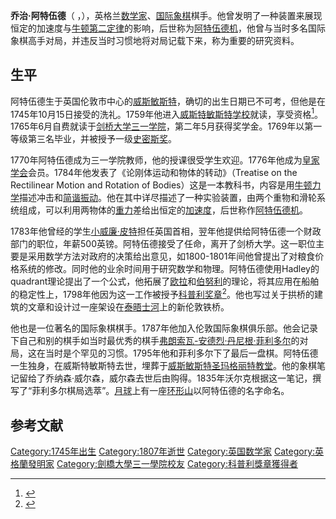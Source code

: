 '''乔治·阿特伍德'''（{{lang-en|'''George Atwood'''}} ，{{bd|1745年|10月|1807年|7月11日}}），英格兰[[数学家|数学家]]、[[国际象棋|国际象棋]]棋手。他曾发明了一种装置来展现恒定的加速度与[[牛顿第二定律|牛顿第二定律]]的影响，后世称为[[阿特伍德机|阿特伍德机]]，他曾与当时多名国际象棋高手对局，并违反当时习惯地将对局记载下来，称为重要的研究资料。

==生平==
阿特伍德生于英国伦敦市中心的[[威斯敏斯特|威斯敏斯特]]，确切的出生日期已不可考，但他是在1745年10月15日接受的洗礼。1759年他进入[[威斯特敏斯特学校|威斯特敏斯特学校]]就读，享受{{Link-en|国王奖学金|King's Scholar}}资格<ref>{{cite web |url=http://www.gap-system.org/~history/Biographies/Atwood.html |title=存档副本 |accessdate=2016-02-06 |deadurl=yes |archiveurl=https://web.archive.org/web/20080706185958/http://www.gap-system.org/~history/Biographies/Atwood.html |archivedate=2008-07-06 }}</ref>。1765年6月自费就读于[[剑桥大学|剑桥大学]][[三一学院|三一学院]]，第二年5月获得奖学金。1769年以第一等级第三名毕业，并被授予一级[[史密斯奖|史密斯奖]]。

1770年阿特伍德成为三一学院教师，他的授课很受学生欢迎。1776年他成为[[皇家学会|皇家学会]]会员。1784年他发表了《论刚体运动和物体的转动》（Treatise on the Rectilinear Motion and Rotation of Bodies）这是一本教科书，内容是用[[牛顿力学|牛顿力学]]描述冲击和[[简谐振动|简谐振动]]。他在其中详尽描述了一种实验装置，由两个重物和滑轮系统组成，可以利用两物体的[[重力|重力]]差给出恒定的[[加速度|加速度]]，后世称作[[阿特伍德机|阿特伍德机]]。

1783年他曾经的学生[[小威廉·皮特|小威廉·皮特]]担任英国首相，翌年他提供给阿特伍德一个财政部门的职位，年薪500英镑。阿特伍德接受了任命，离开了剑桥大学。这一职位主要是采用数学方法对政府的决策给出意见，如1800-1801年间他曾提出了对粮食价格系统的修改。同时他的业余时间用于研究数学和物理。阿特伍德使用Hadley的quadrant理论提出了一个公式，他拓展了[[欧拉|欧拉]]和[[伯努利|伯努利]]的理论，将其应用在船舶的稳定性上，1798年他因为这一工作被授予[[科普利奖章|科普利奖章]]<ref>{{cite web|url=http://www-groups.dcs.st-and.ac.uk/~history/Mathematicians/Atwood.html|title=Attwood summary|publisher=University of St Andrews|accessdate=2009-01-29|archive-date=2018-06-26|archive-url=https://web.archive.org/web/20180626015723/http://www-groups.dcs.st-and.ac.uk/~history/Mathematicians/Atwood.html|dead-url=no}}</ref>。他也写过关于拱桥的建筑的文章和设计过一座架设在[[泰晤士河|泰晤士河]]上的新伦敦铁桥。

他也是一位著名的国际象棋棋手。1787年他加入伦敦国际象棋俱乐部。他会记录下自己和别的棋手如当时最优秀的棋手[[弗朗索瓦-安德烈·丹尼根·菲利多尔|弗朗索瓦-安德烈·丹尼根·菲利多尔]]的对局，这在当时是个罕见的习惯。1795年他和菲利多尔下了最后一盘棋。阿特伍德一生独身，在威斯特敏斯特去世，埋葬于[[威斯敏斯特圣玛格丽特教堂|威斯敏斯特圣玛格丽特教堂]]。他的象棋笔记留给了乔纳森·威尔森，威尔森去世后由{{Link-en|乔治·沃尔克 (国际象棋棋手)|George Walker (chess player)|乔治·沃尔克}}购得。1835年沃尔克根据这一笔记，撰写了“菲利多尔棋局选萃”。[[月球|月球]]上有一座[[环形山|环形山]]以阿特伍德的名字命名。

==参考文献==
{{reflist}}

{{1751年至1800年科普利奖章获得者}}
{{Authority control}}
{{DEFAULTSORT:Atwood, George}}

[[Category:1745年出生|Category:1745年出生]]
[[Category:1807年逝世|Category:1807年逝世]]
[[Category:英国数学家|Category:英国数学家]]
[[Category:英格蘭發明家|Category:英格蘭發明家]]
[[Category:劍橋大學三一學院校友|Category:劍橋大學三一學院校友]]
[[Category:科普利獎章獲得者|Category:科普利獎章獲得者]]